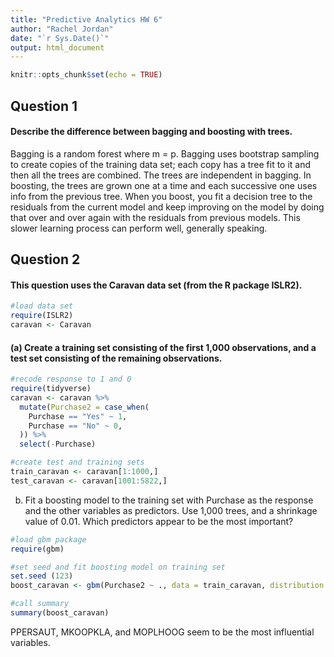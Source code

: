 ```yaml
---
title: "Predictive Analytics HW 6"
author: "Rachel Jordan"
date: "`r Sys.Date()`"
output: html_document
---
```


```r
knitr::opts_chunk$set(echo = TRUE)
```

## Question 1

#### Describe the difference between bagging and boosting with trees.

Bagging is a random forest where m = p. Bagging uses bootstrap sampling to create copies of the training data set; each copy has a tree fit to it and then all the trees are combined. The trees are independent in bagging. In boosting, the trees are grown one at a time and each successive one uses info from the previous tree. When you boost, you fit a decision tree to the residuals from the current model and keep improving on the model by doing that over and over again with the residuals from previous models. This slower learning process can perform well, generally speaking.

## Question 2

#### This question uses the Caravan data set (from the R package ISLR2).

```r
#load data set
require(ISLR2)
caravan <- Caravan
```

#### (a) Create a training set consisting of the first 1,000 observations, and a test set consisting of the remaining observations.

```r
#recode response to 1 and 0
require(tidyverse)
caravan <- caravan %>% 
  mutate(Purchase2 = case_when(
    Purchase == "Yes" ~ 1,
    Purchase == "No" ~ 0,
  )) %>% 
  select(-Purchase)

#create test and training sets
train_caravan <- caravan[1:1000,]
test_caravan <- caravan[1001:5822,]
```

(b) Fit a boosting model to the training set with Purchase as the response and the other variables as predictors. Use 1,000 trees, and a shrinkage value of 0.01. Which predictors appear to be the most important?

```r
#load gbm package
require(gbm)

#set seed and fit boosting model on training set
set.seed (123)
boost_caravan <- gbm(Purchase2 ~ ., data = train_caravan, distribution = "bernoulli", n.trees = 1000, shrinkage=0.01)

#call summary
summary(boost_caravan)
```

PPERSAUT, MKOOPKLA, and MOPLHOOG seem to be the most influential variables.
